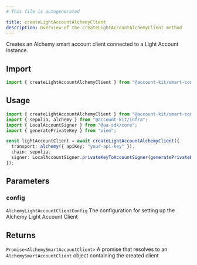 ```yaml
---
# This file is autogenerated

title: createLightAccountAlchemyClient
description: Overview of the createLightAccountAlchemyClient method
---
```


Creates an Alchemy smart account client connected to a Light Account instance.

## Import

```ts
import { createLightAccountAlchemyClient } from "@account-kit/smart-contracts";
```

## Usage

```ts
import { createLightAccountAlchemyClient } from "@account-kit/smart-contracts";
import { sepolia, alchemy } from "@account-kit/infra";
import { LocalAccountSigner } from "@aa-sdk/core";
import { generatePrivateKey } from "viem";

const lightAccountClient = await createLightAccountAlchemyClient({
  transport: alchemy({ apiKey: "your-api-key" }),
  chain: sepolia,
  signer: LocalAccountSigner.privateKeyToAccountSigner(generatePrivateKey()),
});
```

## Parameters

### config

`AlchemyLightAccountClientConfig`
The configuration for setting up the Alchemy Light Account Client

## Returns

`Promise<AlchemySmartAccountClient>`
A promise that resolves to an `AlchemySmartAccountClient` object containing the created client
